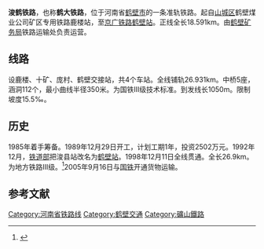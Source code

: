 '''浚鹤铁路'''，也称'''鹤大铁路'''，位于河南省[[鹤壁市|鹤壁市]]的一条准轨铁路。起自[[山城区|山城区]]鹤壁煤业公司矿区专用铁路鹿楼站，至[[京广铁路|京广铁路]][[鹤壁站|鹤壁站]]。正线全长18.591km。由[[鹤壁矿务局|鹤壁矿务局]]铁路运输处负责运营。
==线路==
设鹿楼、十矿、庞村、鹤壁交接站，共4个车站。全线铺轨26.931km。中桥5座，涵洞112个，最小曲线半径350米。为国铁III级技术标准。到发线长1050m。限制坡度15.5‰。
==历史==
1985年着手筹备。1989年12月29日开工，计划工期1年，投资2502万元。1992年12月，[[中华人民共和国铁道部|铁道部]]把浚县站改名为[[鹤壁站|鹤壁站]]。1998年12月11日全线贯通。全长26.9km。为地方铁路III级。<ref>{{Cite web |url=http://www.hbdqw.com/dqdata/maindata/hbszzc/hbszzc.html |title=《鹤壁市志 中卷》第二十四编 交通运输 第三章铁路 |access-date=2015-03-24 |archive-url=https://web.archive.org/web/20141115172402/http://hbdqw.com/dqdata/maindata/hbszzc/hbszzc.html |archive-date=2014-11-15 |dead-url=yes }}</ref>2005年9月16日与[[国铁|国铁]]开通货物运输。
==参考文献==
<references/>

{{中国铁路}}
[[Category:河南省铁路线|Category:河南省铁路线]]
[[Category:鹤壁交通|Category:鹤壁交通]]
[[Category:礦山鐵路|Category:礦山鐵路]]